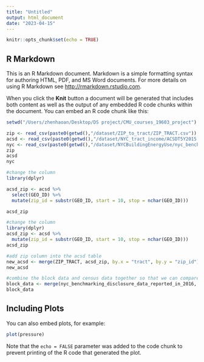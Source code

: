 ```yaml
---
title: "Untitled"
output: html_document
date: "2023-04-15"
---
```


```r
knitr::opts_chunk$set(echo = TRUE)
```

## R Markdown

This is an R Markdown document. Markdown is a simple formatting syntax for authoring HTML, PDF, and MS Word documents. For more details on using R Markdown see <http://rmarkdown.rstudio.com>.

When you click the **Knit** button a document will be generated that includes both content as well as the output of any embedded R code chunks within the document. You can embed an R code chunk like this:

```r
setwd("/Users/zhenhaoan/Desktop/DS project/CMU_courses_19603_project")
```

```r
zip <- read_csv(paste0(getwd(),"/dataset/ZIP_to_tract/ZIP_TRACT.csv"))
acsd <- read_csv(paste0(getwd(),"/dataset/NYC_tract_income/ACSDT5Y2015.B19001-Data.csv"))
nyc <- read_csv(paste0(getwd(),"/dataset/NYCBuildingEnergyUse/nyc_benchmarking_disclosure_data_reported_in_2016.csv"))
zip
acsd
nyc
```
```r
#change the column
library(dplyr)

acsd_zip <- acsd %>%
  select(GEO_ID) %>%
  mutate(zip_id = substr(GEO_ID, start = 10, stop = nchar(GEO_ID)))

acsd_zip
```
```r
#change the column
library(dplyr)
acsd_zip <- acsd %>%
  mutate(zip_id = substr(GEO_ID, start = 10, stop = nchar(GEO_ID)))
acsd_zip

#add zip column into the acsd table
new_acsd <- merge(ZIP_TRACT, acsd_zip, by.x = "tract", by.y = "zip_id")
new_acsd

#combine the block data and census data together so that we can compare for example the relation between income and consumption
block_data <- merge(nyc_benchmarking_disclosure_data_reported_in_2016, new_acsd, by.x = "Zip Code", by.y = "zip")
block_data
```


## Including Plots

You can also embed plots, for example:

```r
plot(pressure)
```

Note that the `echo = FALSE` parameter was added to the code chunk to prevent printing of the R code that generated the plot.
